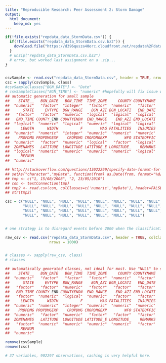 ```yaml
---
title: "Reproducible Research: Peer Assessment 2: Storm Damage"
output: 
  html_document: 
    keep_md: yes
---
```


<!-- Check for data, download, unpack -->
<!-- We have added the file to the git ignore because it is 47 MB compressed, 535 MB expanded. -->

<!-- This assignment should have a max of 3 figures, which may contain multiple plots, but still only 3 figures -->

<!-- The underlying questions are simple:
Across the US, Which types of events (EVTYPE) were most harmful to population health?
Across the US, which types of events have the greatest economic consequences?
-->

```r
if(!file.exists("repdata_data_StormData.csv")) {
  if(!file.exists("repdata_data_StormData.csv.bz2")) {
    download.file("https://d396qusza40orc.cloudfront.net/repdata%2Fdata%2FStormData.csv.bz2", "repdata_data_StormData.csv.bz2", quiet = TRUE)
  }
  # unzip("repdata_data_StormData.csv.bz2")
  # error, but worked last assignment on a .zip...
}


csvSample <- read.csv("repdata_data_StormData.csv", header = TRUE, nrows = 1000)
csc = sapply(csvSample, class)
#csvSampleClasses["BGN_DATE"] <- "Date"
# csvSampleClasses["BGN_TIME"] <- "numeric" #hopefully will fix issue with leading zeros
## automatic generation for small sample
##    STATE__   BGN_DATE   BGN_TIME  TIME_ZONE     COUNTY COUNTYNAME 
##  "numeric"   "factor"  "integer"   "factor"  "numeric"   "factor" 
##      STATE     EVTYPE  BGN_RANGE    BGN_AZI BGN_LOCATI   END_DATE 
##   "factor"   "factor"  "numeric"  "logical"  "logical"  "logical" 
##   END_TIME COUNTY_END COUNTYENDN  END_RANGE    END_AZI END_LOCATI 
##  "logical"  "numeric"  "logical"  "numeric"  "logical"  "logical" 
##     LENGTH      WIDTH          F        MAG FATALITIES   INJURIES 
##  "numeric"  "numeric"  "integer"  "numeric"  "numeric"  "numeric" 
##    PROPDMG PROPDMGEXP    CROPDMG CROPDMGEXP        WFO STATEOFFIC 
##  "numeric"   "factor"  "numeric"  "logical"   "factor"  "logical" 
##  ZONENAMES   LATITUDE  LONGITUDE LATITUDE_E LONGITUDE_    REMARKS 
##  "logical"  "numeric"  "numeric"  "numeric"  "numeric"  "logical" 
##     REFNUM 
##  "numeric"

## http://stackoverflow.com/questions/13022299/specify-date-format-for-colclasses-argument-in-read-table-read-csv
## setAs("character","myDate", function(from) as.Date(from, format="%d/%m/%Y") )
## tmp <- c("1, 15/08/2008", "2, 23/05/2010")
## con <- textConnection(tmp)
## tmp2 <- read.csv(con, colClasses=c('numeric','myDate'), header=FALSE)
## str(tmp2)

csc = c("NULL", "NULL", "NULL", "NULL", "NULL", "NULL", "NULL", "NULL", "NULL", "NULL", 
        "NULL", "NULL", "NULL", "NULL", "NULL", "NULL", "NULL", "NULL", "NULL", "NULL", 
        "NULL", "NULL", "NULL", "NULL", "NULL", "NULL", "NULL", "NULL", "NULL", "NULL",
        "NULL", "NULL", "NULL", "NULL", "NULL", "NULL", "NULL")


# one strategy is to disregard events before 2000 when the classification method changed.

raw_csv <- read.csv("repdata_data_StormData.csv", header = TRUE, colClasses = csc,
                    nrows = 1000)


# classes <- sapply(raw_csv, class)
# classes

## automatically generated classes, not ideal for most. Use "NULL" to skip a column.
##    STATE__   BGN_DATE   BGN_TIME  TIME_ZONE     COUNTY COUNTYNAME 
##  "numeric"   "factor"   "factor"   "factor"  "numeric"   "factor" 
##      STATE     EVTYPE  BGN_RANGE    BGN_AZI BGN_LOCATI   END_DATE 
##   "factor"   "factor"  "numeric"   "factor"   "factor"   "factor" 
##   END_TIME COUNTY_END COUNTYENDN  END_RANGE    END_AZI END_LOCATI 
##   "factor"  "numeric"  "logical"  "numeric"   "factor"   "factor" 
##     LENGTH      WIDTH          F        MAG FATALITIES   INJURIES 
##  "numeric"  "numeric"  "integer"  "numeric"  "numeric"  "numeric" 
##    PROPDMG PROPDMGEXP    CROPDMG CROPDMGEXP        WFO STATEOFFIC 
##  "numeric"   "factor"  "numeric"   "factor"   "factor"   "factor" 
##  ZONENAMES   LATITUDE  LONGITUDE LATITUDE_E LONGITUDE_    REMARKS 
##   "factor"  "numeric"  "numeric"  "numeric"  "numeric"   "factor" 
##     REFNUM 
##  "numeric"

remove(csvSample)
remove(csc)

# 37 variables, 902297 observations, caching is very helpful here.
```

